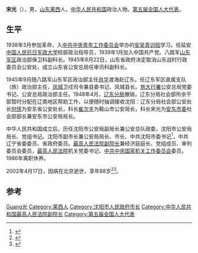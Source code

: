 '''宋光'''（{{bd|1915年|9月|2002年|4月17日}}），男，[[山东省|山东]][[莱西市|莱西]]人，[[中华人民共和国|中华人民共和国]]政治人物。[[第五届全国人大代表|第五届全国人大代表]]。

== 生平 ==
1938年3月参加革命，入[[中共中央青年工作委员会|中共中央青年工作委员会]]举办的[[安吴青训班|安吴青训班]]学习。任延安[[中国人民抗日军政大学|中国人民抗日军政大学]]校部政治指导员，1939年1月加入中国共产党。八路军[[山东军区|山东军区]]政治部保卫科副科长。1945年8月22日，山东省政府决定取消山东战时行政委员会公安处，成立山东省公安总局任审讯科副科长。

1945年9月随八路军山东军区政治部主任[[萧华_(上将)|肖华]]渡海赴辽东。任辽东军区直属支队（旅）政治部主任，[[凤城|凤城]]卫戍司令兼县委书记、凤城县长。[[旅大行署区|旅大行署]]公安总局党委书记、公安总局政治部主任。1948年4月，[[辽东分局|辽东分局]]撤销，辽东分局社会部所余干部暂时分配在辽南地区帮助工作，以便随时抽调接收沈阳：辽东分局社会部公安处长[[何侠|何侠]]为安东省公安处长，科长[[崔次丰|崔次丰]]为鞍山市公安局长，科长宋光为[[安东市|安东市委]]社会部部长兼安东市公安局局长。

中华人民共和国成立后，历任沈阳市公安局副局长兼公安总队政委，沈阳市公安局局长、党组书记。沈阳市副市长兼公安局局长、市长、中共沈阳市委书记<ref>{{cite book|title=大连市志 公安志|url=http://books.google.com/books?id=4mvmAAAAMAAJ|year=2004|publisher=方志出版社|isbn=978-7-80192-132-1|page=754}}</ref>，中共辽宁省委委员、省政府委员。[[最高人民法院副院长|最高人民法院副院长]]兼经济庭庭长、党组成员、审判委员会委员，[[最高人民法院|最高人民法院]]机关党委书记、[[中共中央国家机关工作委员会|中共中央国家机关工作委员会]]委员。1986年离职休养。

2002年4月17日，因病在北京逝世，享年88岁<ref>{{cite news|title=宋光同志逝世|url=http://www.people.com.cn/GB/shizheng/19/20020523/735633.html|accessdate=2014-10-13|newspaper=人民网|archive-date=2015-09-24|archive-url=https://web.archive.org/web/20150924132415/http://www.people.com.cn/GB/shizheng/19/20020523/735633.html|dead-url=no}}</ref><ref>{{cite news|title=最高人民法院原副院长宋光医治无效逝世 享年88岁|url=http://news.sina.com.cn/c/2002-05-23/2053584446.html|accessdate=2014-10-13|newspaper=新浪网|archive-date=2014-10-19|archive-url=https://web.archive.org/web/20141019183253/http://news.sina.com.cn/c/2002-05-23/2053584446.html|dead-url=no}}</ref>。

== 参考 ==
{{reflist}}

{{沈阳市市长}}

{{Authority control}}
{{DEFAULTSORT:Song}}
[[Category:宋姓|Guang光]]
[[Category:莱西人|Category:莱西人]]
[[Category:沈阳市人民政府市长|Category:沈阳市人民政府市长]]
[[Category:中华人民共和国最高人民法院副院长|Category:中华人民共和国最高人民法院副院长]]
[[Category:第五届全国人大代表|Category:第五届全国人大代表]]
{{中国政治人物小作品}}
